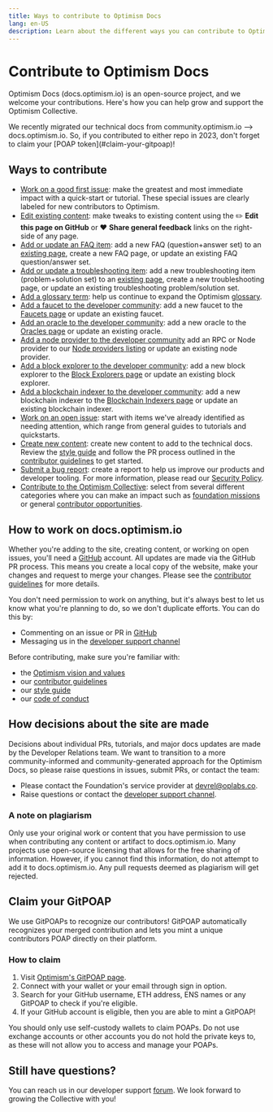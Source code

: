 ```yaml
---
title: Ways to contribute to Optimism Docs
lang: en-US
description: Learn about the different ways you can contribute to Optimism Docs.
---
```



# Contribute to Optimism Docs

Optimism Docs (docs.optimism.io) is an open-source project, and we welcome your contributions. Here's how you can help grow and support the Optimism Collective.

<Callout type="info">
  We recently migrated our technical docs from community.optimism.io --> docs.optimism.io.
  So, if you contributed to either repo in 2023, don't forget to claim your [POAP token](#claim-your-gitpoap)!
</Callout>

## Ways to contribute

*   [Work on a good first issue](https://github.com/ethereum-optimism/docs/labels/good%20first%20issue): make the greatest and most immediate impact with a quick-start or tutorial. These special issues are clearly labeled for new contributors to Optimism.
*   [Edit existing content](#how-to-work-on-docsoptimismio): make tweaks to existing content using the ✏️ **Edit this page on GitHub** or ❤️ **Share general feedback** links on the right-side of any page.
*   [Add or update an FAQ item](https://github.com/ethereum-optimism/docs/issues/new?assignees=\&labels=documentation%2Cfaq%2Ccommunity-request\&projects=\&template=suggest_faq_item.yaml\&title=Suggest+an+FAQ+item):
    add a new FAQ (question+answer set) to an [existing page](/chain/security/faq#security-model-faq), create a new FAQ page, or update an existing FAQ question/answer set.
*   [Add or update a troubleshooting item](https://github.com/ethereum-optimism/docs/issues/new?assignees=\&labels=documentation%2Ctroubleshooting%2Ccommunity-request\&projects=\&template=suggest_troubleshooting_item.yaml\&title=Suggest+a+troubleshooting+item):
    add a new troubleshooting item (problem+solution set) to an [existing page](/builders/chain-operators/management/troubleshooting), create a new troubleshooting page, or update an existing troubleshooting problem/solution set.
*   [Add a glossary term](https://github.com/ethereum-optimism/docs/issues/new?assignees=\&labels=glossary%2Cdocumentation%2Ccommunity-request\&projects=\&template=suggest_glossary_term.yaml\&title=Suggest+a+glossary+term):
    help us continue to expand the Optimism [glossary](/connect/resources/glossary).
*   [Add a faucet to the developer community](https://github.com/ethereum-optimism/developers/tree/main/community):
    add a new faucet to the [Faucets page](https://github.com/ethereum-optimism/developers/blob/main/community/tools/faucets.md) or update an existing faucet.
*   [Add an oracle to the developer community](https://github.com/ethereum-optimism/developers/tree/main/community):
    add a new oracle to the [Oracles page](https://github.com/ethereum-optimism/developers/blob/main/community/tools/oracles.md) or update an existing oracle.
*   [Add a node provider to the developer community](https://github.com/ethereum-optimism/developers/tree/main/community)
    add an RPC or Node provider to our [Node providers listing](https://github.com/ethereum-optimism/developers/blob/main/community/tools/node-providers.md) or update an existing node provider.
*   [Add a block explorer to the developer community](https://github.com/ethereum-optimism/developers/tree/main/community):
    add a new block explorer to the [Block Explorers page](https://github.com/ethereum-optimism/developers/blob/main/community/tools/block-explorers.md) or update an existing block explorer.
*   [Add a blockchain indexer to the developer community](https://github.com/ethereum-optimism/developers/tree/main/community):
    add a new blockchain indexer to the [Blockchain Indexers page](https://github.com/ethereum-optimism/developers/blob/main/community/tools/blockchain-indexers.md) or update an existing blockchain indexer.
*   [Work on an open issue](https://github.com/ethereum-optimism/docs/issues): start with items we've already identified as needing attention, which range from general guides to tutorials and quickstarts.
*   [Create new content](https://github.com/ethereum-optimism/docs/issues/new): create new content to add to the technical docs.
    Review the [style guide](style-guide) and follow the PR process outlined in the [contributor guidelines](https://github.com/ethereum-optimism/docs/blob/main/CONTRIBUTING.md) to get started.
*   [Submit a bug report](https://immunefi.com/bounty/optimism/): create a report to help us improve our products and developer tooling. For more information, please read our [Security Policy](/stack/security/security-policy).
*   [Contribute to the Optimism Collective](https://github.com/ethereum-optimism/ecosystem-contributions): select from several different categories where you can make an impact such as
    [foundation missions](https://github.com/ethereum-optimism/ecosystem-contributions/issues?q=is%3Aissue+is%3Aopen+label%3A%22Foundation+Mission+%28RFP%29%22) or general [contributor opportunities](https://github.com/ethereum-optimism/ecosystem-contributions/issues?q=is%3Aissue+is%3Aopen+label%3A%22Contribution+Opportunity%22).

## How to work on docs.optimism.io

Whether you're adding to the site, creating content, or working on open issues, you'll need a [GitHub](https://github.com) account.
All updates are made via the GitHub PR process. This means you create a local copy of the website, make your changes and request to merge your changes.
Please see the [contributor guidelines](https://github.com/ethereum-optimism/docs/blob/main/CONTRIBUTING.md) for more details.

You don't need permission to work on anything, but it's always best to let us know what you're planning to do, so we don't duplicate efforts. You can do this by:

*   Commenting on an issue or PR in [GitHub](https://github.com/ethereum-optimism/docs/)
*   Messaging us in the [developer support channel](https://github.com/ethereum-optimism/developers/)

Before contributing, make sure you're familiar with:

*   the [Optimism vision and values](https://www.optimism.io/about)
*   our [contributor guidelines](https://github.com/ethereum-optimism/docs/blob/main/CONTRIBUTING.md)
*   our [style guide](style-guide)
*   our [code of conduct](https://github.com/ethereum-optimism/.github/blob/master/CODE_OF_CONDUCT.md)

## How decisions about the site are made

Decisions about individual PRs, tutorials, and major docs updates are made by the Developer Relations team.
We want to transition to a more community-informed and community-generated approach for the Optimism Docs, so please raise questions in issues, submit PRs, or contact the team:

*   Please contact the Foundation's service provider at [devrel@oplabs.co](mailto:devrel@oplabs.co).
*   Raise questions or contact the [developer support channel](https://github.com/ethereum-optimism/developers/).

### A note on plagiarism

Only use your original work or content that you have permission to use when contributing any content or artifact to docs.optimism.io.
Many projects use open-source licensing that allows for the free sharing of information. However, if you cannot find this information, do not attempt to add it to docs.optimism.io.
Any pull requests deemed as plagiarism will get rejected.

## Claim your GitPOAP

We use GitPOAPs to recognize our contributors! GitPOAP automatically recognizes your merged contribution and lets you mint a unique contributors POAP directly on their platform.

### How to claim

1.  Visit [Optimism's GitPOAP page](https://www.gitpoap.io/gh/ethereum-optimism).
2.  Connect with your wallet or your email through sign in option.
3.  Search for your GitHub username, ETH address, ENS names or any GitPOAP to check if you're eligible.
4.  If your GitHub account is eligible, then you are able to mint a GitPOAP!

<Callout type="warning">
  You should only use self-custody wallets to claim POAPs. Do not use exchange accounts or other accounts you do not hold the private keys to, as these will not allow you to access and manage your POAPs.
</Callout>

## Still have questions?

You can reach us in our developer support [forum](https://github.com/ethereum-optimism/developers/discussions). We look forward to growing the Collective with you!
